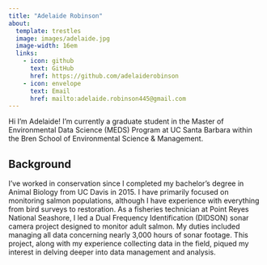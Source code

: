 ```yaml
---
title: "Adelaide Robinson"
about:
  template: trestles
  image: images/adelaide.jpg
  image-width: 16em
  links:
    - icon: github
      text: GitHub
      href: https://github.com/adelaiderobinson
    - icon: envelope
      text: Email
      href: mailto:adelaide.robinson445@gmail.com
---
```


Hi I'm Adelaide! I'm currently a graduate student in the Master of Environmental Data Science (MEDS) Program at UC Santa Barbara within the Bren School of Environmental Science & Management.

## Background

I've worked in conservation since I completed my bachelor's degree in Animal Biology from UC Davis in 2015. I have primarily focused on monitoring salmon populations, although I have experience with everything from bird surveys to restoration. As a fisheries technician at Point Reyes National Seashore, I led a Dual Frequency Identification (DIDSON) sonar camera project designed to monitor adult salmon. My duties included managing all data concerning nearly 3,000 hours of sonar footage. This project, along with my experience collecting data in the field, piqued my interest in delving deeper into data management and analysis.
